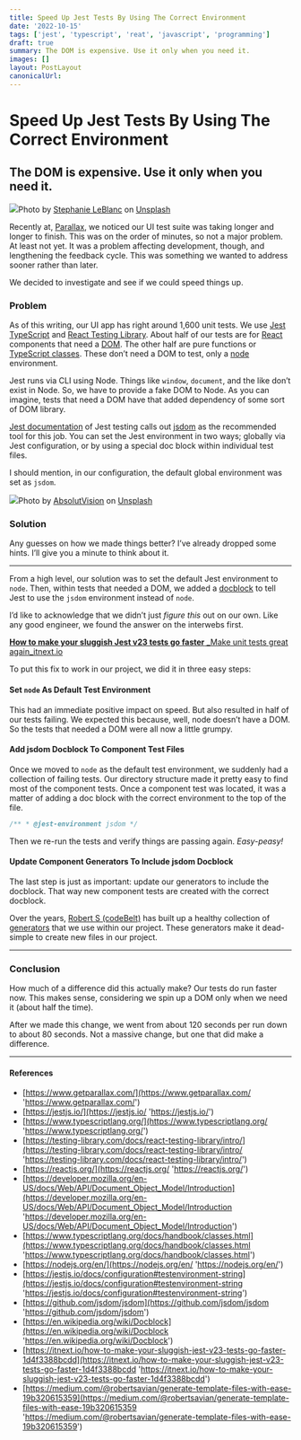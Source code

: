 ```yaml
---
title: Speed Up Jest Tests By Using The Correct Environment
date: '2022-10-15'
tags: ['jest', 'typescript', 'reat', 'javascript', 'programming']
draft: true
summary: The DOM is expensive. Use it only when you need it.
images: []
layout: PostLayout
canonicalUrl:
---
```


# Speed Up Jest Tests By Using The Correct Environment

## The DOM is expensive. Use it only when you need it.

![](https://cdn-images-1.medium.com/max/1600/0*oQSqIqIb0BDsdJrg)Photo by [Stephanie LeBlanc](https://unsplash.com/@sleblanc01?utm_source=medium&utm_medium=referral) on [Unsplash](https://unsplash.com?utm_source=medium&utm_medium=referral)

Recently at, [Parallax](https://www.getparallax.com/), we noticed our UI test suite was taking longer and longer to finish. This was on the order of minutes, so not a major problem. At least not yet. It was a problem affecting development, though, and lengthening the feedback cycle. This was something we wanted to address sooner rather than later.

We decided to investigate and see if we could speed things up.

### Problem

As of this writing, our UI app has right around 1,600 unit tests. We use [Jest](https://jestjs.io/) [TypeScript](https://www.typescriptlang.org/) and [React Testing Library](https://testing-library.com/docs/react-testing-library/intro/). About half of our tests are for [React](https://reactjs.org/) components that need a [DOM](https://developer.mozilla.org/en-US/docs/Web/API/Document_Object_Model/Introduction). The other half are pure functions or [TypeScript classes](https://www.typescriptlang.org/docs/handbook/classes.html). These don’t need a DOM to test, only a [node](https://nodejs.org/en/) environment.

Jest runs via CLI using Node. Things like `window`, `document`, and the like don’t exist in Node. So, we have to provide a fake DOM to Node. As you can imagine, tests that need a DOM have that added dependency of some sort of DOM library.

[Jest documentation](https://jestjs.io/docs/configuration#testenvironment-string) of Jest testing calls out [jsdom](https://github.com/jsdom/jsdom) as the recommended tool for this job. You can set the Jest environment in two ways; globally via Jest configuration, or by using a special doc block within individual test files.

I should mention, in our configuration, the default global environment was set as `jsdom`.

![](https://cdn-images-1.medium.com/max/1600/0*nLV9ihUwb4WbqFQa)Photo by [AbsolutVision](https://unsplash.com/@freegraphictoday?utm_source=medium&utm_medium=referral) on [Unsplash](https://unsplash.com?utm_source=medium&utm_medium=referral)

### Solution

Any guesses on how we made things better? I’ve already dropped some hints. I’ll give you a minute to think about it.

---

From a high level, our solution was to set the default Jest environment to `node`. Then, within tests that needed a DOM, we added a [docblock](https://en.wikipedia.org/wiki/Docblock) to tell Jest to use the `jsdom` environment instead of `node`.

I’d like to acknowledge that we didn’t just _figure this_ out on our own. Like any good engineer, we found the answer on the interwebs first.

[**How to make your sluggish Jest v23 tests go faster**
\_Make unit tests great again_itnext.io](https://itnext.io/how-to-make-your-sluggish-jest-v23-tests-go-faster-1d4f3388bcdd 'https://itnext.io/how-to-make-your-sluggish-jest-v23-tests-go-faster-1d4f3388bcdd')

To put this fix to work in our project, we did it in three easy steps:

#### Set `node` As Default Test Environment

This had an immediate positive impact on speed. But also resulted in half of our tests failing. We expected this because, well, node doesn’t have a DOM. So the tests that needed a DOM were all now a little grumpy.

#### Add jsdom Docblock To Component Test Files

Once we moved to `node` as the default test environment, we suddenly had a collection of failing tests. Our directory structure made it pretty easy to find most of the component tests. Once a component test was located, it was a matter of adding a doc block with the correct environment to the top of the file.

```js
/** * @jest-environment jsdom */
```

Then we re-run the tests and verify things are passing again. _Easy-peasy!_

#### Update Component Generators To Include jsdom Docblock

The last step is just as important: update our generators to include the docblock. That way new component tests are created with the correct docblock.

Over the years, [Robert S (codeBelt)](https://medium.com/u/32c8aef7a385) has built up a healthy collection of [generators](https://medium.com/@robertsavian/generate-template-files-with-ease-19b320615359) that we use within our project. These generators make it dead-simple to create new files in our project.

---

### Conclusion

How much of a difference did this actually make? Our tests do run faster now. This makes sense, considering we spin up a DOM only when we need it (about half the time).

After we made this change, we went from about 120 seconds per run down to about 80 seconds. Not a massive change, but one that did make a difference.

---

#### References

- [https://www.getparallax.com/](https://www.getparallax.com/ 'https://www.getparallax.com/')
- [https://jestjs.io/](https://jestjs.io/ 'https://jestjs.io/')
- [https://www.typescriptlang.org/](https://www.typescriptlang.org/ 'https://www.typescriptlang.org/')
- [https://testing-library.com/docs/react-testing-library/intro/](https://testing-library.com/docs/react-testing-library/intro/ 'https://testing-library.com/docs/react-testing-library/intro/')
- [https://reactjs.org/](https://reactjs.org/ 'https://reactjs.org/')
- [https://developer.mozilla.org/en-US/docs/Web/API/Document_Object_Model/Introduction](https://developer.mozilla.org/en-US/docs/Web/API/Document_Object_Model/Introduction 'https://developer.mozilla.org/en-US/docs/Web/API/Document_Object_Model/Introduction')
- [https://www.typescriptlang.org/docs/handbook/classes.html](https://www.typescriptlang.org/docs/handbook/classes.html 'https://www.typescriptlang.org/docs/handbook/classes.html')
- [https://nodejs.org/en/](https://nodejs.org/en/ 'https://nodejs.org/en/')
- [https://jestjs.io/docs/configuration#testenvironment-string](https://jestjs.io/docs/configuration#testenvironment-string 'https://jestjs.io/docs/configuration#testenvironment-string')
- [https://github.com/jsdom/jsdom](https://github.com/jsdom/jsdom 'https://github.com/jsdom/jsdom')
- [https://en.wikipedia.org/wiki/Docblock](https://en.wikipedia.org/wiki/Docblock 'https://en.wikipedia.org/wiki/Docblock')
- [https://itnext.io/how-to-make-your-sluggish-jest-v23-tests-go-faster-1d4f3388bcdd](https://itnext.io/how-to-make-your-sluggish-jest-v23-tests-go-faster-1d4f3388bcdd 'https://itnext.io/how-to-make-your-sluggish-jest-v23-tests-go-faster-1d4f3388bcdd')
- [https://medium.com/@robertsavian/generate-template-files-with-ease-19b320615359](https://medium.com/@robertsavian/generate-template-files-with-ease-19b320615359 'https://medium.com/@robertsavian/generate-template-files-with-ease-19b320615359')
